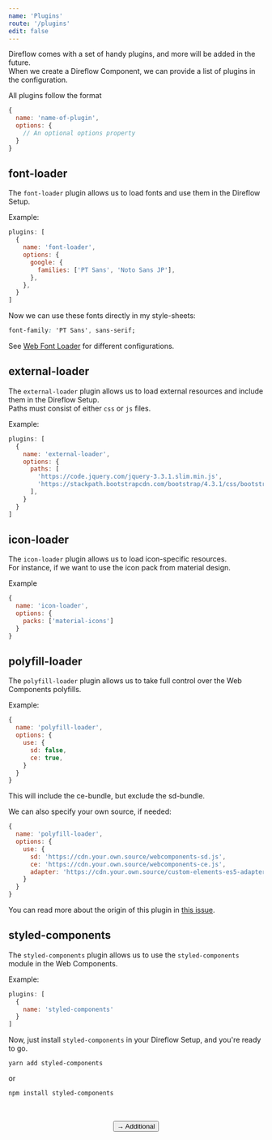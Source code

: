 ```yaml
---
name: 'Plugins'
route: '/plugins'
edit: false
---
```



Direflow comes with a set of handy plugins, and more will be added in the future.  
When we create a Direflow Component, we can provide a list of plugins in the configuration.
  
All plugins follow the format
```javascript
{
  name: 'name-of-plugin',
  options: {
    // An optional options property
  }
}
```

## font-loader
The `font-loader` plugin allows us to load fonts and use them in the Direflow Setup.  
  
Example:
```javascript
plugins: [
  {
    name: 'font-loader',
    options: {
      google: {
        families: ['PT Sans', 'Noto Sans JP'],
      },
    },
  }
]
```
Now we can use these fonts directly in my style-sheets:
```css
font-family: 'PT Sans', sans-serif;
```

See [Web Font Loader](https://github.com/typekit/webfontloader) for different configurations.

## external-loader
The `external-loader` plugin allows us to load external resources and include them in the Direflow Setup.  
Paths must consist of either `css` or `js` files.
  
Example:
```javascript
plugins: [
  {
    name: 'external-loader',
    options: {
      paths: [
        'https://code.jquery.com/jquery-3.3.1.slim.min.js',
        'https://stackpath.bootstrapcdn.com/bootstrap/4.3.1/css/bootstrap.min.css'
      ],
    }
  }
]
```

## icon-loader
The `icon-loader` plugin allows us to load icon-specific resources.  
For instance, if we want to use the icon pack from material design.  

Example
```javascript
{
  name: 'icon-loader',
  options: {
    packs: ['material-icons']
  }
}
```

## polyfill-loader
The `polyfill-loader` plugin allows us to take full control over the Web Components polyfills.  

Example:
```javascript
{
  name: 'polyfill-loader',
  options: {
    use: {
      sd: false,
      ce: true,
    }
  }
}
```
This will include the ce-bundle, but exclude the sd-bundle.

We can also specify your own source, if needed:
```javascript
{
  name: 'polyfill-loader',
  options: {
    use: {
      sd: 'https://cdn.your.own.source/webcomponents-sd.js',
      ce: 'https://cdn.your.own.source/webcomponents-ce.js',
      adapter: 'https://cdn.your.own.source/custom-elements-es5-adapter.js'
    }
  }
}
```
You can read more about the origin of this plugin in [this issue](https://github.com/Silind-Software/direflow/issues/18).

## styled-components
The `styled-components` plugin allows us to use the `styled-components` module in the Web Components.  
  
Example:
```javascript
plugins: [
  {
    name: 'styled-components'
  }
]
```
Now, just install `styled-components` in your Direflow Setup, and you're ready to go.
```console
yarn add styled-components
```
or
```console
npm install styled-components
```

<br />
<br />

<span style="display: flex; justify-content: center">
  <Link to='/additional'>
    <Button>→ Additional</Button>
  </Link>
</span>